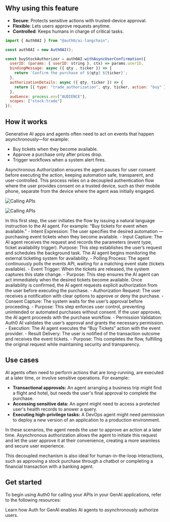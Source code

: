 ## Why using this feature

- **Secure**: Protects sensitive actions with trusted-device approval.
- **Flexible**: Lets users approve requests anytime.
- **Controlled**: Keeps humans in charge of critical tasks.

<CodeGroup>

```javascript src/lib/auth0-ai.ts
import { Auth0AI } from "@auth0/ai-langchain";

const auth0AI = new Auth0AI();

const buyStockAuthorizer = auth0AI.withAsyncUserConfirmation({
  userID: (params: { userID: string }, ctx) => params.userID,
  bindingMessage: async ({ qty , ticker }) => {
    return `Confirm the purchase of ${qty} ${ticker}`;
  },
  authorizationDetails: async ({ qty, ticker }) => {
    return [{ type: "trade_authorization", qty, ticker, action: "buy" }];
  },
  audience: process.env["AUDIENCE"],
  scopes: ["stock:trade"]
});
```

</CodeGroup>

## How it works

Generative AI apps and agents often need to act on events that happen asynchronously—for example:

- Buy tickets when they become available.
- Approve a purchase only after prices drop.
- Trigger workflows when a system alert fires.


Asynchronous Authorization ensures the agent pauses for user consent before executing the action, keeping automation safe, transparent, and user-controlled. This process relies on a decoupled authentication flow where the user provides consent on a trusted device, such as their mobile phone, separate from the device where the agent was initially engaged.

<Frame>
<img
  className="block dark:hidden"
  src="https://cdn.auth0.com/website/auth0-ai/assets/diagrams/async-auth-light.png"
  alt="Calling APIs"
/>

<img
  className="hidden dark:block"
  src="https://cdn.auth0.com/website/auth0-ai/assets/diagrams/async-auth-dark.png"
  alt="Calling APIs"
/>
</Frame>

<Steps>
  <Step title="User Request & Task Setup">
    In this first step, the user initiates the flow by issuing a natural language instruction to the AI agent. For example: “Buy tickets for event when available.”
    - Intent Expression: The user specifies the desired automation — purchasing event tickets when they become available.
    - Input Capture: The AI agent receives the request and records the parameters (event type, ticket availability trigger).
    Purpose: This step establishes the user’s request and schedules the background task.
  </Step>
  <Step title="Monitoring for Ticket Availability">
    The AI agent begins monitoring the external ticketing system for availability.
    - Polling Process: The agent continuously polls the events API, waiting for a matching event state (tickets available).
    - Event Trigger: When the tickets are released, the system captures this state change.
    - Purpose: This step ensures the AI agent can act immediately when the desired tickets become available.
  </Step>
  <Step title="User Authorization & Consent">
    Once availability is confirmed, the AI agent requests explicit authorization from the user before executing the purchase.
    - Authorization Request: The user receives a notification with clear options to approve or deny the purchase.
    - Consent Capture: The system waits for the user’s approval before proceeding.
    - Purpose: This step enforces user control, preventing unintended or automated purchases without consent.
  </Step>
  <Step title="Secure Ticket Purchase & Confirmation">
    If the user approves, the AI agent proceeds with the purchase workflow.
    - Permission Validation: Auth0 AI validates the user’s approval and grants the necessary permission.
    - Execution: The AI agent executes the “Buy Tickets” action with the event provider.
    - Result Delivery: The user is notified of the transaction outcome and receives the event tickets.
    - Purpose: This completes the flow, fulfilling the original request while maintaining security and transparency.
  </Step>
</Steps>

## Use cases

AI agents often need to perform actions that are long-running, are executed at a later time, or involve sensitive operations. For example:

- **Transactional approvals:** An agent arranging a business trip might find a flight and hotel, but needs the user's final approval to complete the purchase.
- **Accessing sensitive data:** An agent might need to access a protected user's health records to answer a query.
- **Executing high-privilege tasks:** A DevOps agent might need permission to deploy a new version of an application to a production environment.

In these scenarios, the agent needs the user to approve an action at a later time. Asynchronous authorization allows the agent to initiate this request and let the user approve it at their convenience, creating a more seamless and secure user experience.

This decoupled mechanism is also ideal for human-in-the-loop interactions, such as approving a stock purchase through a chatbot or completing a financial transaction with a banking agent.


## Get started

To begin using Auth0 for calling your APIs in your GenAI applications, refer to the following resources:

<Columns>
  <Card
    title="Secure Human-in-the-Loop Approvals"
    horizontal
    href="/async-authorization/langgraph/get-started/asynchronous-authorization"
  >
    Learn how Auth for GenAI enables AI agents to asynchronously authorize users.
  </Card>
</Columns>
